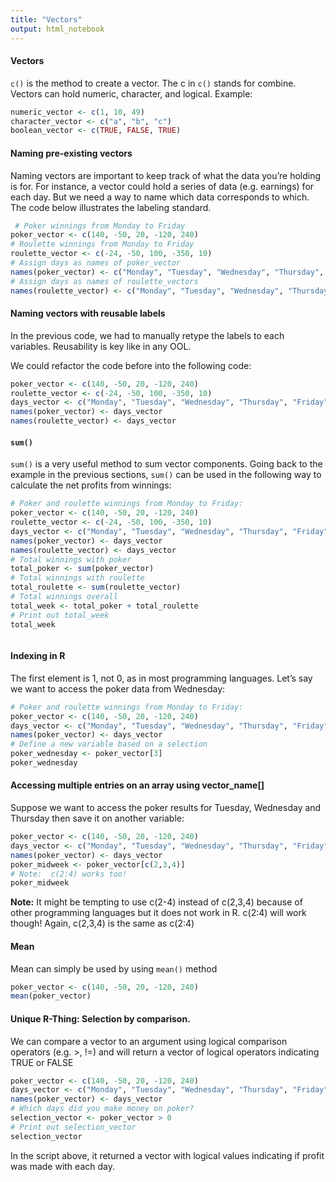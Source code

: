 ```yaml
---
title: "Vectors"
output: html_notebook
---
```


#### Vectors

`c()` is the method to create a vector. The c in `c()` stands for combine.  Vectors can hold numeric, character, and logical.  Example:

```r
numeric_vector <- c(1, 10, 49)
character_vector <- c("a", "b", "c")
boolean_vector <- c(TRUE, FALSE, TRUE)
```

#### Naming pre-existing vectors

Naming vectors are important to keep track of what the data you're holding is for.  For instance, a vector could hold a series of data (e.g. earnings) for each day.  But we need a way to name which data corresponds to which. The code below illustrates the labeling standard.

```r
 # Poker winnings from Monday to Friday
poker_vector <- c(140, -50, 20, -120, 240)
# Roulette winnings from Monday to Friday
roulette_vector <- c(-24, -50, 100, -350, 10)
# Assign days as names of poker_vector
names(poker_vector) <- c("Monday", "Tuesday", "Wednesday", "Thursday", "Friday")
# Assign days as names of roulette_vectors
names(roulette_vector) <- c("Monday", "Tuesday", "Wednesday", "Thursday", "Friday")
```

#### Naming vectors with reusable labels

In the previous code, we had to manually retype the labels to each variables.  Reusability is key like in any OOL.  

We could refactor the code before into the following code:

```r
poker_vector <- c(140, -50, 20, -120, 240)
roulette_vector <- c(-24, -50, 100, -350, 10)
days_vector <- c("Monday", "Tuesday", "Wednesday", "Thursday", "Friday")
names(poker_vector) <- days_vector  
names(roulette_vector) <- days_vector
```

#### `sum()`

`sum()` is a very useful method to sum vector components.  Going back to the example in the previous sections, `sum()` can be used in the following way to calculate the net profits from winnings:

```r
# Poker and roulette winnings from Monday to Friday:
poker_vector <- c(140, -50, 20, -120, 240)
roulette_vector <- c(-24, -50, 100, -350, 10)
days_vector <- c("Monday", "Tuesday", "Wednesday", "Thursday", "Friday")
names(poker_vector) <- days_vector
names(roulette_vector) <- days_vector
# Total winnings with poker
total_poker <- sum(poker_vector)
# Total winnings with roulette
total_roulette <- sum(roulette_vector)
# Total winnings overall
total_week <- total_poker + total_roulette 
# Print out total_week
total_week
```

```r

```

#### Indexing in R

The first element is 1, not 0, as in most programming languages.  Let's say we want to access the poker data from Wednesday:

```r
# Poker and roulette winnings from Monday to Friday:
poker_vector <- c(140, -50, 20, -120, 240)
days_vector <- c("Monday", "Tuesday", "Wednesday", "Thursday", "Friday")
names(poker_vector) <- days_vector
# Define a new variable based on a selection
poker_wednesday <- poker_vector[3]
poker_wednesday
```

#### Accessing multiple entries on an array using vector_name[]

Suppose we want to access the poker results for Tuesday, Wednesday and Thursday then save it on another variable:
```r
poker_vector <- c(140, -50, 20, -120, 240)
days_vector <- c("Monday", "Tuesday", "Wednesday", "Thursday", "Friday")
names(poker_vector) <- days_vector
poker_midweek <- poker_vector[c(2,3,4)]
# Note:  c(2:4) works too!
poker_midweek
```

__Note:__ It might be tempting to use c(2-4) instead of c(2,3,4) because of other programming languages but it does not work in R. c(2:4) will work though! Again, c(2,3,4) is the same as c(2:4)

#### Mean 

Mean can simply be used by using `mean()` method

```r
poker_vector <- c(140, -50, 20, -120, 240)
mean(poker_vector)
```

#### Unique R-Thing:  Selection by comparison.

We can compare a vector to an argument using logical comparison operators (e.g. >, !=) and will return a vector of logical operators indicating TRUE or FALSE

```r
poker_vector <- c(140, -50, 20, -120, 240)
days_vector <- c("Monday", "Tuesday", "Wednesday", "Thursday", "Friday")
names(poker_vector) <- days_vector
# Which days did you make money on poker?
selection_vector <- poker_vector > 0
# Print out selection_vector
selection_vector

```

In the script above, it returned a vector with logical values indicating if profit was made with each day.  

